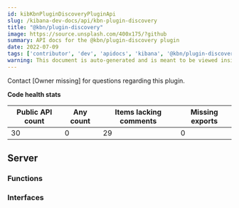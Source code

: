 ```yaml
---
id: kibKbnPluginDiscoveryPluginApi
slug: /kibana-dev-docs/api/kbn-plugin-discovery
title: "@kbn/plugin-discovery"
image: https://source.unsplash.com/400x175/?github
summary: API docs for the @kbn/plugin-discovery plugin
date: 2022-07-09
tags: ['contributor', 'dev', 'apidocs', 'kibana', '@kbn/plugin-discovery']
warning: This document is auto-generated and is meant to be viewed inside our experimental, new docs system. Reach out in #docs-engineering for more info.
---
```




Contact [Owner missing] for questions regarding this plugin.

**Code health stats**

| Public API count  | Any count | Items lacking comments | Missing exports |
|-------------------|-----------|------------------------|-----------------|
| 30 | 0 | 29 | 0 |

## Server

### Functions
<DocDefinitionList data={kbnPluginDiscoveryObj.server.functions}/>

### Interfaces
<DocDefinitionList data={kbnPluginDiscoveryObj.server.interfaces}/>

